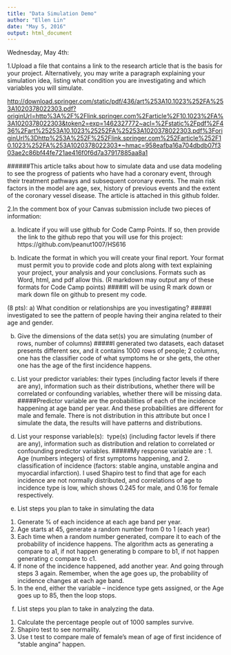 ```yaml
---
title: "Data Simulation Demo"
author: "Ellen Lin"
date: "May 5, 2016"
output: html_document
---
```

Wednesday, May 4th:

  1.Upload a file that contains a link to the research article that is the basis for your project. Alternatively, you may write a paragraph explaining your simulation idea, listing what condition you are investigating and which variables you will simulate.

<http://download.springer.com/static/pdf/436/art%253A10.1023%252FA%253A1020378022303.pdf?originUrl=http%3A%2F%2Flink.springer.com%2Farticle%2F10.1023%2FA%3A1020378022303&token2=exp=1462327772~acl=%2Fstatic%2Fpdf%2F436%2Fart%25253A10.1023%25252FA%25253A1020378022303.pdf%3ForiginUrl%3Dhttp%253A%252F%252Flink.springer.com%252Farticle%252F10.1023%252FA%253A1020378022303*~hmac=958eafba16a704dbdb07f303ae2c86bf44fe721ae416f0f6d7a37917885aa8a1>

######This article talks about how to simulate data and use data modeling to see the progress of patients who have had a coronary event, through their treatment pathways and subsequent coronary events. The main risk factors in the model are age, sex, history of previous events and the extent of the coronary vessel disease. The article is attached in this github folder.


  2.In the comment box of your Canvas submission include two pieces of information:

a)	Indicate if you will use github for Code Camp Points. If so, then provide the link to the github repo that you will use for this project:
https://github.com/peanut1007/HS616

b)	Indicate the format in which you will create your final report. Your format must permit you to provide code and plots along with text explaining your project, your analysis and your conclusions. Formats such as Word, html, and pdf allow this. (R markdown may output any of these formats for Code Camp points)
#####I will be using R mark down or mark down file on github to present my code. 

(8 pts):
a)	What condition or relationships are you investigating?
#####I investigated to see the pattern of people having their angina related to their age and gender. 

b)	Give the dimensions of the data set(s) you are simulating (number of rows, number of columns)
#####I generated two datasets, each dataset presents different sex, and it contains 1000 rows of people; 2 columns, one has the classifier code of what symptoms he or she gets, the other one has the age of the first incidence happens.


c)	List your predictor variables: their types (including factor levels if there are any), information such as their distributions, whether there will be correlated or confounding variables, whether there will be missing data.
#####Predictor variable are the probabilities of each of the incidence happening at age band per year. And these probabilities are different for male and female. There is not distribution in this attribute but once I simulate the data, the results will have patterns and distributions.

d)	List your response variable(s):  type(s) (including factor levels if there are any), information such as distribution and relation to correlated or confounding predictor variables.
#####My response variable are : 1. Age (numbers integers) of first symptoms happening, and 2. classification of incidence (factors: stable angina, unstable angina and myocardial infarction). I used Shapiro test to find that age for each incidence are not normally distributed, and correlations of age to incidence type is low, which shows 0.245 for male, and 0.16 for female respectively. 

e)	List steps you plan to take in simulating the data

1.	Generate % of each incidence at each age band per year.
2.	Age starts at 45, generate a random number from 0 to 1 (each year)
3.	Each time when a random number generated, compare it to each of the probability of incidence happens. The algorithm acts as generating a compare to a1, if not happen generating b compare to b1, if not happen generating c compare to c1. 
4.	If none of the incidence happened, add another year. And going through steps 3 again. Remember, when the age goes up, the probability of incidence changes at each age band.
5.	In the end, either the variable – incidence type gets assigned, or the Age goes up to 85, then the loop stops.

f)	List steps you plan to take in analyzing the data.

1.	Calculate the percentage people out of 1000 samples survive. 
2.	Shapiro test to see normality.
3.	Use t test to compare male of female’s mean of age of first incidence of “stable angina” happen.


